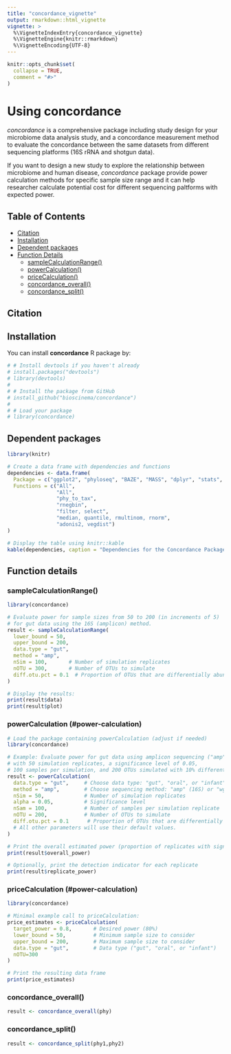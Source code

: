 ```yaml
---
title: "concordance_vignette"
output: rmarkdown::html_vignette
vignette: >
  %\VignetteIndexEntry{concordance_vignette}
  %\VignetteEngine{knitr::rmarkdown}
  %\VignetteEncoding{UTF-8}
---
```


```r
knitr::opts_chunk$set(
  collapse = TRUE,
  comment = "#>"
)
```

# Using concordance

*concordance* is a comprehensive package including study design for your microbiome data analysis study, and a concordance measurement method to evaluate the concordance between the same datasets from different sequencing platforms (16S rRNA and shotgun data).

If you want to design a new study to explore the relationship between microbiome and human disease, *concordance* package provide power calculation methods for specific sample size range and it can help researcher calculate potential cost for different sequencing paltforms with expected power.

## Table of Contents

-   [Citation](#citation)
-   [Installation](#installation)
-   [Dependent packages](#dependencies)
-   [Function Details](#function-details)
    -   [sampleCalculationRange()](#sample-calculation)
    -   [powerCalculation()](#power-calculation)
    -   [priceCalculation()](#price-calculation)
    -   [concordance_overall()](#concordance-overall)
    -   [concordance_split()](#concordance_split)

## Citation {#citation}

## Installation {#installation}

You can install **concordance** R package by:

```r
# # Install devtools if you haven't already
# install.packages("devtools")
# library(devtools)
# 
# # Install the package from GitHub
# install_github("bioscinema/concordance")
# 
# # Load your package
# library(concordance)
```

## Dependent packages {#dependencies}

```r
library(knitr)

# Create a data frame with dependencies and functions
dependencies <- data.frame(
  Package = c("ggplot2", "phyloseq", "BAZE", "MASS", "dplyr", "stats", "vegan"),
  Functions = c("All",
                "All",
                "phy_to_tax",
                "rnegbin",
                "filter, select",
                "median, quantile, rmultinom, rnorm",
                "adonis2, vegdist")
)

# Display the table using knitr::kable
kable(dependencies, caption = "Dependencies for the Concordance Package")

```

## Function details {#function-details}

### sampleCalculationRange() {#sample-calculation}

```r
library(concordance)

# Evaluate power for sample sizes from 50 to 200 (in increments of 5)
# for gut data using the 16S (amplicon) method.
result <- sampleCalculationRange(
  lower_bound = 50,
  upper_bound = 200,
  data.type = "gut",
  method = "amp",
  nSim = 100,       # Number of simulation replicates
  nOTU = 300,       # Number of OTUs to simulate
  diff.otu.pct = 0.1  # Proportion of OTUs that are differentially abundant
)

# Display the results:
print(result$data)
print(result$plot)

```

### powerCalculation (#power-calculation)

```r
# Load the package containing powerCalculation (adjust if needed)
library(concordance)

# Example: Evaluate power for gut data using amplicon sequencing ("amp")
# with 50 simulation replicates, a significance level of 0.05,
# 100 samples per simulation, and 200 OTUs simulated with 10% differential abundance.
result <- powerCalculation(
  data.type = "gut",     # Choose data type: "gut", "oral", or "infant"
  method = "amp",        # Choose sequencing method: "amp" (16S) or "wgs" (WGS)
  nSim = 50,             # Number of simulation replicates
  alpha = 0.05,          # Significance level
  nSam = 100,            # Number of samples per simulation replicate
  nOTU = 200,            # Number of OTUs to simulate
  diff.otu.pct = 0.1      # Proportion of OTUs that are differentially abundant
  # All other parameters will use their default values.
)

# Print the overall estimated power (proportion of replicates with significant results)
print(result$overall_power)

# Optionally, print the detection indicator for each replicate
print(result$replicate_power)
```

### priceCalculation (#power-calculation)

```r
library(concordance)

# Minimal example call to priceCalculation:
price_estimates <- priceCalculation(
  target_power = 0.8,       # Desired power (80%)
  lower_bound = 50,         # Minimum sample size to consider
  upper_bound = 200,        # Maximum sample size to consider
  data.type = "gut",        # Data type ("gut", "oral", or "infant")
  nOTU=300
)

# Print the resulting data frame
print(price_estimates)

```


### concordance_overall()  {#concordance-overall}
```r
result <- concordance_overall(phy)
```

### concordance_split() {#concordance-split}
```r
result <- concordance_split(phy1,phy2)
```


